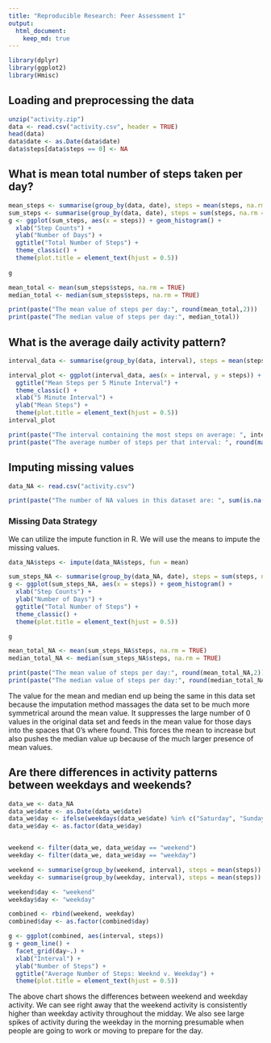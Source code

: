 ```yaml
---
title: "Reproducible Research: Peer Assessment 1"
output: 
  html_document:
    keep_md: true
---
```


```r
library(dplyr)
library(ggplot2)
library(Hmisc)
```


## Loading and preprocessing the data

```r
unzip("activity.zip")
data <- read.csv("activity.csv", header = TRUE)
head(data)
data$date <- as.Date(data$date)
data$steps[data$steps == 0] <- NA

```


## What is mean total number of steps taken per day?
```r
mean_steps <- summarise(group_by(data, date), steps = mean(steps, na.rm = TRUE))
sum_steps <- summarise(group_by(data, date), steps = sum(steps, na.rm = TRUE))
g <- ggplot(sum_steps, aes(x = steps)) + geom_histogram() +
  xlab("Step Counts") +
  ylab("Number of Days") +
  ggtitle("Total Number of Steps") +
  theme_classic() +
  theme(plot.title = element_text(hjust = 0.5))
  
g
```
```r
mean_total <- mean(sum_steps$steps, na.rm = TRUE)
median_total <- median(sum_steps$steps, na.rm = TRUE)

print(paste("The mean value of steps per day:", round(mean_total,2)))
print(paste("The median value of steps per day:", median_total))
```



## What is the average daily activity pattern?
```r
interval_data <- summarise(group_by(data, interval), steps = mean(steps, na.rm = TRUE))

interval_plot <- ggplot(interval_data, aes(x = interval, y = steps)) + geom_line() +
  ggtitle("Mean Steps per 5 Minute Interval") +
  theme_classic() +
  xlab("5 Minute Interval") +
  ylab("Mean Steps") +
  theme(plot.title = element_text(hjust = 0.5))
interval_plot

print(paste("The interval containing the most steps on average: ", interval_data$interval[which.max(interval_data$steps)]))
print(paste("The average number of steps per that interval: ", round(max(interval_data$steps, na.rm = TRUE), 2)))
```



## Imputing missing values

```r
data_NA <- read.csv("activity.csv")

print(paste("The number of NA values in this dataset are: ", sum(is.na(data_NA$steps))))

```
### Missing Data Strategy

We can utilize the impute function in R. We will use the means to impute the missing values.

```r
data_NA$steps <- impute(data_NA$steps, fun = mean)

sum_steps_NA <- summarise(group_by(data_NA, date), steps = sum(steps, na.rm = TRUE))
g <- ggplot(sum_steps_NA, aes(x = steps)) + geom_histogram() +
  xlab("Step Counts") +
  ylab("Number of Days") +
  ggtitle("Total Number of Steps") +
  theme_classic() +
  theme(plot.title = element_text(hjust = 0.5))

g

mean_total_NA <- mean(sum_steps_NA$steps, na.rm = TRUE)
median_total_NA <- median(sum_steps_NA$steps, na.rm = TRUE)

print(paste("The mean value of steps per day:", round(mean_total_NA,2)))
print(paste("The median value of steps per day:", round(median_total_NA, 2)))
```
The value for the mean and median end up being the same in this data set because the imputation method massages the data set to be much more symmetrical around the mean value. It suppresses the large number of 0 values in the original data set and feeds in the mean value for those days into the spaces that 0's where found. This forces the mean to increase but also pushes the median value up because of the much larger presence of mean values.

## Are there differences in activity patterns between weekdays and weekends?


```r
data_we <- data_NA
data_we$date <- as.Date(data_we$date)
data_we$day <- ifelse(weekdays(data_we$date) %in% c("Saturday", "Sunday"), "weekend", "weekday")
data_we$day <- as.factor(data_we$day)


weekend <- filter(data_we, data_we$day == "weekend")
weekday <- filter(data_we, data_we$day == "weekday")

weekend <- summarise(group_by(weekend, interval), steps = mean(steps))
weekday <- summarise(group_by(weekday, interval), steps = mean(steps))

weekend$day <- "weekend"
weekday$day <- "weekday"

combined <- rbind(weekend, weekday)
combined$day <- as.factor(combined$day)

g <- ggplot(combined, aes(interval, steps))
g + geom_line() +
  facet_grid(day~.) +
  xlab("Interval") +
  ylab("Number of Steps") +
  ggtitle("Average Number of Steps: Weeknd v. Weekday") +
  theme(plot.title = element_text(hjust = 0.5))

```
The above chart shows the differences between weekend and weekday activity. We can see right away that the weekend activity is consistently higher than weekday activity throughout the midday. We also see large spikes of activity during the weekday in the morning presumable when people are going to work or moving to prepare for the day. 









